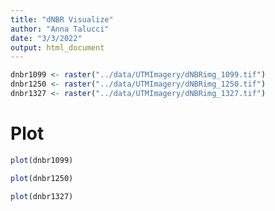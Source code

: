 ```yaml
---
title: "dNBR Visualize"
author: "Anna Talucci"
date: "3/3/2022"
output: html_document
---
```



```r

dnbr1099 <- raster("../data/UTMImagery/dNBRimg_1099.tif")
dnbr1250 <- raster("../data/UTMImagery/dNBRimg_1250.tif")
dnbr1327 <- raster("../data/UTMImagery/dNBRimg_1327.tif")

```


# Plot
```r
plot(dnbr1099)
```

```r
plot(dnbr1250)
```

```r
plot(dnbr1327)
```


